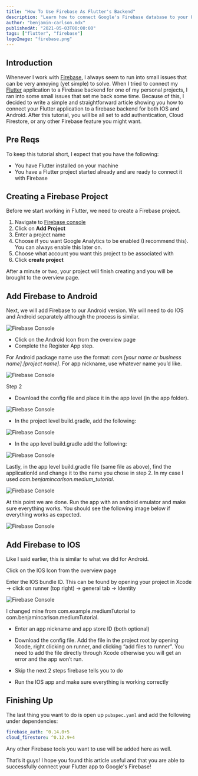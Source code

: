 ```yaml
---
title: "How To Use Firebase As Flutter's Backend"
description: "Learn how to connect Google's Firebase database to your Flutter mobile app easily."
author: "benjamin-carlson.mdx"
publishedAt: "2021-05-03T00:00:00"
tags: ["flutter", "firebase"]
logoImage: "firebase.png"
---
```


## Introduction

Whenever I work with [Firebase](https://console.firebase.google.com/u/0/), I always seem to run into small issues that can be very annoying (yet simple) to solve. When I tried to connect my [Flutter](https://flutter.dev/) application to a Firebase backend for one of my personal projects, I ran into some small issues that set me back some time. Because of this, I decided to write a simple and straightforward article showing you how to connect your Flutter application to a firebase backend for both IOS and Android. After this tutorial, you will be all set to add authentication, Cloud Firestore, or any other Firebase feature you might want.

## Pre Reqs

To keep this tutorial short, I expect that you have the following:

- You have Flutter installed on your machine
- You have a Flutter project started already and are ready to connect it with Firebase

## Creating a Firebase Project

Before we start working in Flutter, we need to create a Firebase project.

1. Navigate to [Firebase console](https://console.firebase.google.com/)
2. Click on **Add Project**
3. Enter a project name
4. Choose if you want Google Analytics to be enabled (I recommend this). You can always enable this later on.
5. Choose what account you want this project to be associated with
6. Click **create project**

After a minute or two, your project will finish creating and you will be brought to the overview page.

## Add Firebase to Android

Next, we will add Firebase to our Android version. We will need to do IOS and Android separately although the process is similar.

![Firebase Console](/content/articles/connect-flutter-to-firebase/console.png)

- Click on the Android Icon from the overview page
- Complete the Register App step.

For Android package name use the format: _com.[your name or business name].[project name]_. For app nickname, use whatever name you’d like.

![Firebase Console](/content/articles/connect-flutter-to-firebase/add.png)

Step 2

- Download the config file and place it in the app level (in the app folder).

![Firebase Console](/content/articles/connect-flutter-to-firebase/app-level.png)

- In the project level build.gradle, add the following:

![Firebase Console](/content/articles/connect-flutter-to-firebase/build.gradle.png)

- In the app level build.gradle add the following:

![Firebase Console](/content/articles/connect-flutter-to-firebase/app-level-build.gradle.png)

Lastly, in the app level build.gradle file (same file as above), find the applicationId and change it to the name you chose in step 2. In my case I used _com.benjamincarlson.medium_tutorial_.

![Firebase Console](/content/articles/connect-flutter-to-firebase/name.png)

At this point we are done. Run the app with an android emulator and make sure everything works. You should see the following image below if everything works as expected.

![Firebase Console](/content/articles/connect-flutter-to-firebase/working-android.png)

## Add Firebase to IOS

Like I said earlier, this is similar to what we did for Android.

Click on the IOS Icon from the overview page

Enter the IOS bundle ID. This can be found by opening your project in Xcode -> click on runner (top right) -> general tab -> Identity

![Firebase Console](/content/articles/connect-flutter-to-firebase/bundle-id.png)

I changed mine from com.example.mediumTutorial to com.benjamincarlson.mediumTutorial.

- Enter an app nickname and app store ID (both optional)

- Download the config file. Add the file in the project root by opening Xcode, right clicking on runner, and clicking “add files to runner”. You need to add the file directly through Xcode otherwise you will get an error and the app won’t run.

- Skip the next 2 steps firebase tells you to do

- Run the IOS app and make sure everything is working correctly

## Finishing Up

The last thing you want to do is open up `pubspec.yaml` and add the following under dependencies:

```dart:pubspec.yaml
firebase_auth: ^0.14.0+5
cloud_firestore: ^0.12.9+4
```

Any other Firebase tools you want to use will be added here as well.

That’s it guys! I hope you found this article useful and that you are able to successfully connect your Flutter app to Google's Firebase!
